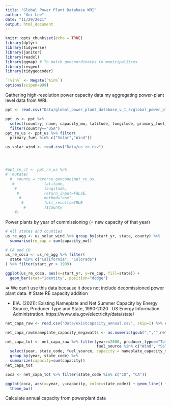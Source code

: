 ```yaml
---
title: "Global Power Plant Database WRI"
author: "Uni Lee"
date: "11/29/2021"
output: html_document
---
```


```r
knitr::opts_chunk$set(echo = TRUE)
library(dplyr) 
library(tidyverse)
library(janitor)
library(readxl)
library(ggmap) # To match geocoordinates to municipalities 
library(revgeo)
library(tidygeocoder)

`!%in%` <- Negate(`%in%`)
options(scipen=999)
```

Gathering high-resolution power capacity data my aggregating power-plant level data from WRI. 

```r
ppt <- read.csv("Data/global_power_plant_database_v_1_3/global_power_plant_database.csv") 

ppt_us <- ppt %>% 
  select(country, name, capacity_mw, latitude, longitude, primary_fuel, other_fuel1, other_fuel2, other_fuel3, commissioning_year, owner) %>%
  filter(country=="USA")
ppt_re_us <- ppt_us %>% filter(
  primary_fuel %in% c("Solar","Wind"))

us_solar_wind <- read.csv("Data/us_re.csv") 




#ppt_re_ct <- ppt_re_us %>%
#  mutate(
  #  county = reverse_geocode(ppt_re_us,
   #             latitude,
    #            longitude,
     #           return_input=FALSE,
      #          method="osm",
       #         full_results=TRUE
        #        )$county
    #)
```

Power plants by year of commissioning (= new capacity of that year)

```r
# All states and counties
us_re_agg <- us_solar_wind %>% group_by(start_yr, state, county) %>%
  summarise(re_cap = sum(capacity_mw)) 

# CA and CO
us_re_coca <- us_re_agg %>% filter(
  state %in% c("California", "Colorado")
) %>% filter(start_yr > 1999) 

ggplot(us_re_coca, aes(x=start_yr, y=re_cap, fill=state)) +
  geom_bar(stat="identity", position="dodge")
```
=> We can't use this data because it does not include decomissioned power plant data. 
# State RE capacity addition

* EIA. (2021): Existing Nameplate and Net Summer Capacity by Energy Source, Producer Type and State, 1990-2020 . US Energy Information Administration. https://www.eia.gov/electricity/data/state/

```r

net_capa_raw <- read.csv("Data/existcapacity_annual.csv", skip=1) %>% clean_names() # in MWh

net_capa_raw$nameplate_capacity_megawatts <- as.numeric(gsub(",","",net_capa_raw$nameplate_capacity_megawatts))

net_capa_tot <- net_capa_raw %>% filter(year>=2000, producer_type=="Total Electric Power Industry",
                                        fuel_source %in% c("Wind", "Solar Thermal and Photovoltaic")) %>% 
  select(year, state_code, fuel_source, capacity = nameplate_capacity_megawatts) %>%
  group_by(year, state_code) %>%
  summarize(capacity=sum(capacity))
net_capa_tot

coca <- net_capa_tot %>% filter(state_code %in% c("CO", "CA"))

ggplot(coca, aes(x=year, y=capacity, color=state_code)) + geom_line() + 
  theme_bw()
```
Calculate annual capacity from powerplant data

```r

```

